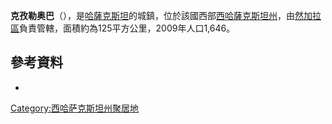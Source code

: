 '''克孜勒奥巴'''（{{lang-kz|Қызылоба}}），是[[哈薩克斯坦|哈薩克斯坦]]的城鎮，位於該國西部[[西哈薩克斯坦州|西哈薩克斯坦州]]，由[[然加拉區|然加拉區]]負責管轄，面積約為125平方公里，2009年人口1,646。

==參考資料==
* {{cite web |title=Итоги Национальной переписи населения Республики Казахстан 2009 года |url=http://www.stat.kz/p_perepis/DocLib1/%D0%9D%D0%B0%D1%81%D0%B5%D0%BB%D0%B5%D0%BD%D0%B8%D0%B5%20%D1%80%D1%83%D1%81%201%20%D1%82%D0%BE%D0%BC.pdf |website=www.ivisa.com |accessdate=2020-07-21 |archive-url=https://www.webcitation.org/6EkePwOI3?url=http://www.stat.kz/p_perepis/DocLib1/%D0%9D%D0%B0%D1%81%D0%B5%D0%BB%D0%B5%D0%BD%D0%B8%D0%B5%20%D1%80%D1%83%D1%81%201%20%D1%82%D0%BE%D0%BC.pdf |archive-date=2013-02-27 |dead-url=yes }}

{{West Kazakhstan-geo-stub}}
[[Category:西哈萨克斯坦州聚居地|Category:西哈萨克斯坦州聚居地]]